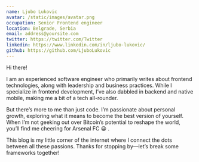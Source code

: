 ```yaml
---
name: Ljubo Lukovic
avatar: /static/images/avatar.png
occupation: Senior Frontend engineer
location: Belgrade, Serbia
email: address@yoursite.com
twitter: https://twitter.com/Twitter
linkedin: https://www.linkedin.com/in/ljubo-lukovic/
github: https://github.com/LjuboLukovic
---
```


Hi there!

I am an experienced software engineer who primarily writes about frontend technologies, along with leadership and business practices.
While I specialize in frontend development, I’ve also dabbled in backend and native mobile, making me a bit of a tech all-rounder.

But there’s more to me than just code. I’m passionate about personal growth, exploring what it means to become the best version of yourself. When I’m not geeking out over Bitcoin’s potential to reshape the world, you’ll find me cheering for Arsenal FC 😀 .

This blog is my little corner of the internet where I connect the dots between all these passions. Thanks for stopping by—let’s break some frameworks together!
